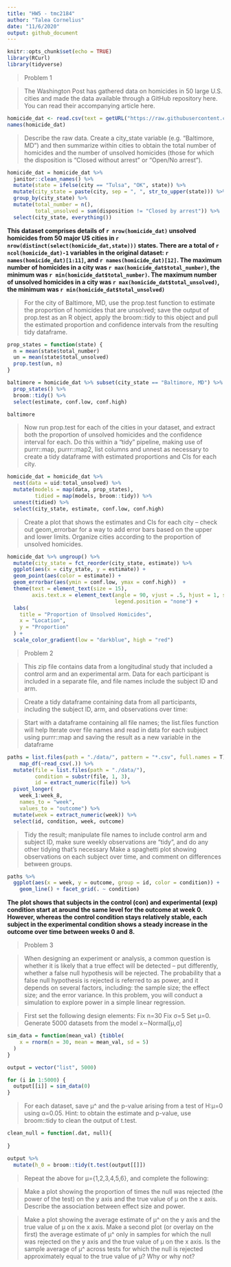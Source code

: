 ```yaml
---
title: "HW5 - tmc2184"
author: "Talea Cornelius"
date: "11/6/2020"
output: github_document
---
```


```r
knitr::opts_chunk$set(echo = TRUE)
library(RCurl)
library(tidyverse)
```

> Problem 1

>The Washington Post has gathered data on homicides in 50 large U.S. cities and made the data available through a GitHub repository here. You can read their accompanying article here.


```r
homicide_dat <- read.csv(text = getURL("https://raw.githubusercontent.com/washingtonpost/data-homicides/master/homicide-data.csv")) 
names(homicide_dat)
```

>Describe the raw data. Create a city_state variable (e.g. “Baltimore, MD”) and then summarize within cities to obtain the total number of homicides and the number of unsolved homicides (those for which the disposition is “Closed without arrest” or “Open/No arrest”).

```r
homicide_dat = homicide_dat %>%
  janitor::clean_names() %>%
  mutate(state = ifelse(city == "Tulsa", "OK", state)) %>%
  mutate(city_state = paste(city, sep = ", ", str_to_upper(state))) %>%
  group_by(city_state) %>%
  mutate(total_number = n(),
         total_unsolved = sum(disposition != "Closed by arrest")) %>%
  select(city_state, everything())
```

**This dataset comprises details of `r nrow(homicide_dat)` unsolved homicides from 50 major US cities in `r nrow(distinct(select(homicide_dat,state)))` states. There are a total of `r ncol(homicide_dat)-1` variables in the original dataset: `r names(homicide_dat)[1:11]`, and `r names(homicide_dat)[12]`. The maximum number of homicides in a city was `r max(homicide_dat$total_number)`, the minimum was `r min(homicide_dat$total_number)`. The maximum number of unsolved homicides in a city was `r max(homicide_dat$total_unsolved)`, the minimum was `r min(homicide_dat$total_unsolved)`**

>For the city of Baltimore, MD, use the prop.test function to estimate the proportion of homicides that are unsolved; save the output of prop.test as an R object, apply the broom::tidy to this object and pull the estimated proportion and confidence intervals from the resulting tidy dataframe.

```r
prop_states = function(state) {
  n = mean(state$total_number)
  un = mean(state$total_unsolved)
  prop.test(un, n)
}

baltimore = homicide_dat %>% subset(city_state == "Baltimore, MD") %>%
  prop_states() %>%
  broom::tidy() %>% 
  select(estimate, conf.low, conf.high)

baltimore

```

>Now run prop.test for each of the cities in your dataset, and extract both the proportion of unsolved homicides and the confidence interval for each. Do this within a “tidy” pipeline, making use of purrr::map, purrr::map2, list columns and unnest as necessary to create a tidy dataframe with estimated proportions and CIs for each city.

```r

homicide_dat = homicide_dat %>% 
  nest(data = uid:total_unsolved) %>%
  mutate(models = map(data, prop_states),
         tidied = map(models, broom::tidy)) %>%
  unnest(tidied) %>%
  select(city_state, estimate, conf.low, conf.high)

```

>Create a plot that shows the estimates and CIs for each city – check out geom_errorbar for a way to add error bars based on the upper and lower limits. Organize cities according to the proportion of unsolved homicides.

```r

homicide_dat %>% ungroup() %>%
  mutate(city_state = fct_reorder(city_state, estimate)) %>% 
  ggplot(aes(x = city_state, y = estimate)) +  
  geom_point(aes(color = estimate)) +
  geom_errorbar(aes(ymin = conf.low, ymax = conf.high))  +
  theme(text = element_text(size = 15),
        axis.text.x = element_text(angle = 90, vjust = .5, hjust = 1, size = 8),
                                   legend.position = "none") +
  labs(
    title = "Proportion of Unsolved Homicides",
    x = "Location",
    y = "Proportion"
  ) +
  scale_color_gradient(low = "darkblue", high = "red") 

```


>Problem 2

>This zip file contains data from a longitudinal study that included a control arm and an experimental arm. Data for each participant is included in a separate file, and file names include the subject ID and arm.

>Create a tidy dataframe containing data from all participants, including the subject ID, arm, and observations over time:

>Start with a dataframe containing all file names; the list.files function will help
Iterate over file names and read in data for each subject using purrr::map and saving the result as a new variable in the dataframe



```r
paths = list.files(path = "./data/", pattern = "*.csv", full.names = T) %>% 
    map_df(~read_csv(.)) %>%
  mutate(file = list.files(path = "./data/"),
         condition = substr(file, 1, 3),
         id = extract_numeric(file)) %>%
  pivot_longer(
    week_1:week_8,
    names_to = "week", 
    values_to = "outcome") %>%
  mutate(week = extract_numeric(week)) %>%
  select(id, condition, week, outcome)

```


>Tidy the result; manipulate file names to include control arm and subject ID, make sure weekly observations are “tidy”, and do any other tidying that’s necessary
Make a spaghetti plot showing observations on each subject over time, and comment on differences between groups.

```r
paths %>% 
  ggplot(aes(x = week, y = outcome, group = id, color = condition)) +
    geom_line() + facet_grid(. ~ condition)
```

**The plot shows that subjects in the control (con) and experimental (exp) condition start at around the same level for the outcome at week 0. However, whereas the control condition stays relatively stable, each subject in the experimental condition shows a steady increase in the outcome over time between weeks 0 and 8.**

>Problem 3

>When designing an experiment or analysis, a common question is whether it is likely that a true effect will be detected – put differently, whether a false null hypothesis will be rejected. The probability that a false null hypothesis is rejected is referred to as power, and it depends on several factors, including: the sample size; the effect size; and the error variance. In this problem, you will conduct a simulation to explore power in a simple linear regression.

>First set the following design elements:
Fix n=30
Fix σ=5
Set μ=0. Generate 5000 datasets from the model
x∼Normal[μ,σ]

```r
sim_data = function(mean_val) {tibble(
    x = rnorm(n = 30, mean = mean_val, sd = 5)
  )
}

output = vector("list", 5000)

for (i in 1:5000) {
  output[[i]] = sim_data(0)
}

```


>For each dataset, save μ^ and the p-value arising from a test of H:μ=0 using α=0.05. Hint: to obtain the estimate and p-value, use broom::tidy to clean the output of t.test.

```r
clean_null = function(.dat, null){
  
}

output %>%
  mutate(h_0 = broom::tidy(t.test(output[[]])
```


>Repeat the above for μ={1,2,3,4,5,6}, and complete the following:

>Make a plot showing the proportion of times the null was rejected (the power of the test) on the y axis and the true value of μ on the x axis. Describe the association between effect size and power.

>Make a plot showing the average estimate of μ^ on the y axis and the true value of μ on the x axis. Make a second plot (or overlay on the first) the average estimate of μ^ only in samples for which the null was rejected on the y axis and the true value of μ on the x axis. Is the sample average of μ^ across tests for which the null is rejected approximately equal to the true value of μ? Why or why not?
